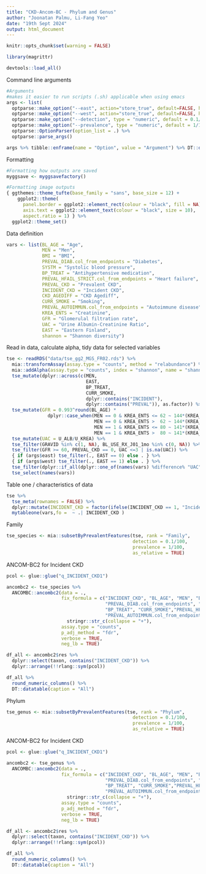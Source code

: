---
title: "CKD-Ancom-BC - Phylum and Genus"
author: "Joonatan Palmu, Li-Fang Yeo"
date: "19th Sept 2024"
output: html_document
---
```{r setup, include=FALSE} 
knitr::opts_chunk$set(warning = FALSE) 
```
```{r}
library(magrittr)
```
```{r}
devtools::load_all()
```
Command line arguments
```{r}
#Arguments
#makes it easier to run scripts (.sh) applicable when using emacs
args <- list(
  optparse::make_option("--east", action="store_true", default=FALSE, help="Exclude Eastern Finland subpopulation [default \"%default\"]"),
  optparse::make_option("--west", action="store_true", default=FALSE, help="Exclude Eastern Finland subpopulation [default \"%default\"]"),
  optparse::make_option("--detection", type = "numeric", default = 0.1/100, help = "Detection limit [default %default]"),
  optparse::make_option("--prevalence", type = "numeric", default = 1/100, help = "Prevalence limit [default %default]")) %>% 
  optparse::OptionParser(option_list = .) %>%
  optparse::parse_args()

args %>% tibble::enframe(name = "Option", value = "Argument") %>% DT::datatable()
```
Formatting
```{r}
#Formatting how outputs are saved
myggsave <- myggsavefactory()

#Formatting image outputs
{ ggthemes::theme_tufte(base_family = "sans", base_size = 12) +
    ggplot2::theme(
      panel.border = ggplot2::element_rect(colour = "black", fill = NA),
      axis.text = ggplot2::element_text(colour = "black", size = 10),
      aspect.ratio = 1) } %>%
  ggplot2::theme_set()
```
Data definition
```{r}
vars <- list(BL_AGE = "Age",
             MEN = "Men",
             BMI = "BMI",
             PREVAL_DIAB.col_from_endpoints = "Diabetes",
             SYSTM = "Systolic blood pressure",
             BP_TREAT = "Antihypertensive medication",
             PREVAL_HFAIL_STRICT.col_from_endpoints = "Heart failure",
             PREVAL_CKD = "Prevalent CKD",
             INCIDENT_CKD = "Incident CKD",
             CKD_AGEDIFF = "CKD Agediff",
             CURR_SMOKE = "Smoking",
             PREVAL_AUTOIMMUN.col_from_endpoints = "Autoimmune disease",
             KREA_ENTS = "Creatinine",
             GFR = "Glomerulal filtration rate",
             UAC = "Urine Albumin-Creatinine Ratio",
             EAST = "Eastern Finland",
             shannon = "Shannon diversity") 
```
Read in data, calculate alpha, tidy data for selected variables
```{r}
tse <- readRDS("data/tse_gg2_MGS_FR02.rds") %>%
  mia::transformAssay(assay.type = "counts", method = "relabundance") %>% 
  mia::addAlpha(assay.type = "counts", index = "shannon", name = "shannon") %>%
  tse_mutate(dplyr::across(c(MEN,
                             EAST,
                             BP_TREAT,
                             CURR_SMOKE,
                             dplyr::contains("INCIDENT"),
                             dplyr::contains("PREVAL")), as.factor)) %>% 
  tse_mutate(GFR = 0.993^round(BL_AGE) *
               dplyr::case_when(MEN == 0 & KREA_ENTS <= 62 ~ 144*(KREA_ENTS/61.9)^-0.329,
                                MEN == 0 & KREA_ENTS >  62 ~ 144*(KREA_ENTS/61.9)^-1.209,
                                MEN == 1 & KREA_ENTS <= 80 ~ 141*(KREA_ENTS/79.6)^-0.411,
                                MEN == 1 & KREA_ENTS >  80 ~ 141*(KREA_ENTS/79.6)^-1.209)) %>%
  tse_mutate(UAC = U_ALB/U_KREA) %>% 
  tse_filter(GRAVID %in% c(1, NA), BL_USE_RX_J01_1mo %in% c(0, NA)) %>% 
  tse_filter(GFR >= 60, PREVAL_CKD == 0, UAC <=3 | is.na(UAC)) %>%
  { if (args$east) tse_filter(., EAST == 0) else . } %>% 
  { if (args$west) tse_filter(., EAST == 1) else . } %>% 
  tse_filter(dplyr::if_all(dplyr::one_of(names(vars) %difference% "UAC"), not_na)) %>%
  tse_select(names(vars))
```
Table one / characteristics of data
```{r}
tse %>%
  tse_meta(rownames = FALSE) %>%
  dplyr::mutate(INCIDENT_CKD = factor(ifelse(INCIDENT_CKD == 1, "Incident CKD" , "No CKD"))) %>%
  mytableone(vars,fo =  ~ .| INCIDENT_CKD )
```
Family
```{r}
tse_species <- mia::subsetByPrevalentFeatures(tse, rank = "Family",
                                              detection = 0.1/100,
                                              prevalence = 1/100,
                                              as_relative = TRUE)
```
ANCOM-BC2 for Incident CKD
```{r}
pcol <- glue::glue("q_INCIDENT_CKD1")
```
```{r}
ancombc2 <- tse_species %>%
  ANCOMBC::ancombc2(data = .,
                    fix_formula = c("INCIDENT_CKD", "BL_AGE", "MEN", "BMI",
                                    "PREVAL_DIAB.col_from_endpoints", "SYSTM",
                                    "BP_TREAT", "CURR_SMOKE","PREVAL_HFAIL_STRICT.col_from_endpoints",
                                    "PREVAL_AUTOIMMUN.col_from_endpoints", "KREA_ENTS") %>%
                      stringr::str_c(collapse = "+"),
                    assay.type = "counts",
                    p_adj_method = "fdr",
                    verbose = TRUE,
                    neg_lb = TRUE)
```
```{r}
df_all <- ancombc2$res %>%
  dplyr::select(taxon, contains("INCIDENT_CKD")) %>%
  dplyr::arrange(!!rlang::sym(pcol))
```

```{r}
df_all %>%
  round_numeric_columns() %>% 
  DT::datatable(caption = "All")
```
Phylum
```{r}
tse_genus <- mia::subsetByPrevalentFeatures(tse, rank = "Phylum",
                                              detection = 0.1/100,
                                              prevalence = 1/100,
                                              as_relative = TRUE)
```
ANCOM-BC2 for Incident CKD
```{r}
pcol <- glue::glue("q_INCIDENT_CKD1")
```
```{r}
ancombc2 <- tse_genus %>%
  ANCOMBC::ancombc2(data = .,
                    fix_formula = c("INCIDENT_CKD", "BL_AGE", "MEN", "BMI",
                                    "PREVAL_DIAB.col_from_endpoints", "SYSTM",
                                    "BP_TREAT", "CURR_SMOKE","PREVAL_HFAIL_STRICT.col_from_endpoints",
                                    "PREVAL_AUTOIMMUN.col_from_endpoints", "KREA_ENTS") %>%
                      stringr::str_c(collapse = "+"),
                    assay.type = "counts",
                    p_adj_method = "fdr",
                    verbose = TRUE,
                    neg_lb = TRUE)
```
```{r}
df_all <- ancombc2$res %>%
  dplyr::select(taxon, contains("INCIDENT_CKD")) %>%
  dplyr::arrange(!!rlang::sym(pcol))
```

```{r}
df_all %>%
  round_numeric_columns() %>% 
  DT::datatable(caption = "All")
```